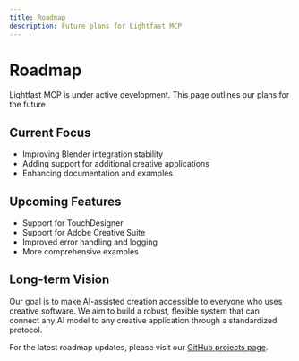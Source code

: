 ```yaml
---
title: Roadmap
description: Future plans for Lightfast MCP
---
```


# Roadmap

Lightfast MCP is under active development. This page outlines our plans for the future.

## Current Focus

- Improving Blender integration stability
- Adding support for additional creative applications
- Enhancing documentation and examples

## Upcoming Features

- Support for TouchDesigner
- Support for Adobe Creative Suite
- Improved error handling and logging
- More comprehensive examples

## Long-term Vision

Our goal is to make AI-assisted creation accessible to everyone who uses creative software. We aim to build a robust, flexible system that can connect any AI model to any creative application through a standardized protocol.

For the latest roadmap updates, please visit our [GitHub projects page](https://github.com/lightfastai/lightfast-mcp/projects). 
